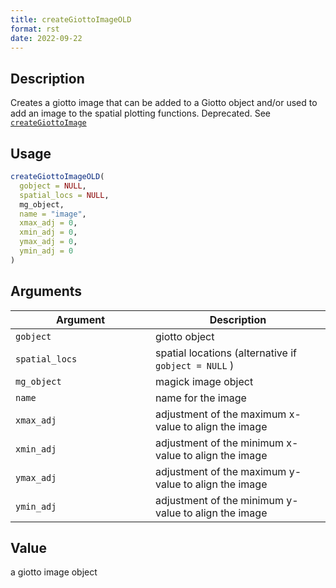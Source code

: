 ```yaml
--- 
title: createGiottoImageOLD 
format: rst 
date: 2022-09-22 
--- 
```


## Description

Creates a giotto image that can be added to a Giotto object and/or
 used to add an image to the spatial plotting functions. Deprecated. See [`createGiottoImage`](#creategiottoimage)


## Usage

```r
createGiottoImageOLD(
  gobject = NULL,
  spatial_locs = NULL,
  mg_object,
  name = "image",
  xmax_adj = 0,
  xmin_adj = 0,
  ymax_adj = 0,
  ymin_adj = 0
)
```


## Arguments

Argument      |Description
------------- |----------------
`gobject`     |     giotto object
`spatial_locs`     |     spatial locations (alternative if `gobject = NULL` )
`mg_object`     |     magick image object
`name`     |     name for the image
`xmax_adj`     |     adjustment of the maximum x-value to align the image
`xmin_adj`     |     adjustment of the minimum x-value to align the image
`ymax_adj`     |     adjustment of the maximum y-value to align the image
`ymin_adj`     |     adjustment of the minimum y-value to align the image


## Value

a giotto image object


